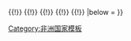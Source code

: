 {{Navbox
|name = North-africa
|title = [[世界政區索引|世界政区]] – [[非洲]] – [[北非]]
|image = 
|above = 
|group1 = 
|list1 = {{flag|阿尔及利亚}}{{!}} {{flag|埃及}} {{!}} {{LBY}} {{!}} {{flag|苏丹}} {{!}} {{flag|突尼斯}} {{!}} {{ESH}} {{!}} {{flag|摩洛哥}}
|below = 
}}<noinclude>[[Category:非洲国家模板]]</noinclude>